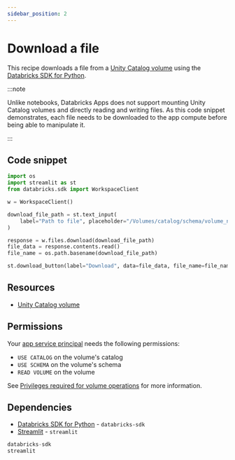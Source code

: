 ```yaml
---
sidebar_position: 2
---
```


# Download a file

This recipe downloads a file from a [Unity Catalog volume](https://docs.databricks.com/en/volumes/index.html) using the [Databricks SDK for Python](https://databricks-sdk-py.readthedocs.io/en/latest/).

:::note

Unlike notebooks, Databricks Apps does not support mounting Unity Catalog volumes and directly reading and writing files. As this code snippet demonstrates, each file needs to be downloaded to the app compute before being able to manipulate it.

:::

## Code snippet

```python title="app.py"
import os
import streamlit as st
from databricks.sdk import WorkspaceClient

w = WorkspaceClient()

download_file_path = st.text_input(
    label="Path to file", placeholder="/Volumes/catalog/schema/volume_name/file.csv"
)

response = w.files.download(download_file_path)
file_data = response.contents.read()
file_name = os.path.basename(download_file_path)

st.download_button(label="Download", data=file_data, file_name=file_name)
```

## Resources

- [Unity Catalog volume](https://docs.databricks.com/aws/en/files/volumes)

## Permissions

Your [app service principal](https://docs.databricks.com/aws/en/dev-tools/databricks-apps/#how-does-databricks-apps-manage-authorization) needs the following permissions:

- `USE CATALOG` on the volume's catalog
- `USE SCHEMA` on the volume's schema
- `READ VOLUME` on the volume

See [Privileges required for volume operations](https://docs.databricks.com/en/volumes/privileges.html#privileges-required-for-volume-operations) for more information.

## Dependencies

- [Databricks SDK for Python](https://pypi.org/project/databricks-sdk/) - `databricks-sdk`
- [Streamlit](https://pypi.org/project/streamlit/) - `streamlit`

```python title="requirements.txt"
databricks-sdk
streamlit
```
